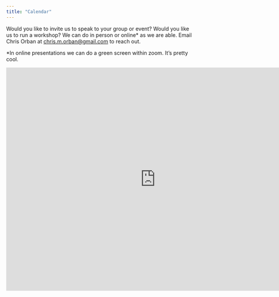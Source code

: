 ```yaml
---
title: "Calendar"
---
```


Would you like to invite us to speak to your group or event? Would you like us to run a workshop? We can do in person or online* as we are able. Email Chris Orban at [chris.m.orban@gmail.com](mailto:chris.m.orban@gmail.com) to reach out.

*In online presentations we can do a green screen within zoom. It's pretty cool.

<iframe style="border: 0;" src="https://calendar.google.com/calendar/embed?src=stemcodingvideos%40gmail.com&amp;ctz=America%2FNew_York" width="800" height="600" frameborder="0" scrolling="no"></iframe>





